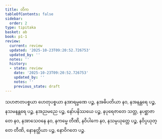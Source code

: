 ```yaml
---
title: တိက
tableOfContents: false
sidebar:
  order: 2
type: tipitaka
basket: ab
book: p1-1
review:
  current: review
  updated: '2025-10-23T09:20:52.726753'
  updated_by: ''
  notes: ''
  history:
  - state: review
    date: '2025-10-23T09:20:52.726753'
    updated_by: ''
    notes: ''
    previous_state: draft
---
```



<ReviewStatus review={frontmatter.review} showDetails={true} />

<HypothesisAnnotation frontmatter={frontmatter} />

<DynamicBreadcrumb />

<Paragraph number="294" book="p1-1">
သဟဇာတပစ္စယာ ဟေတုပစ္စယာ နအာရမ္မဏေ ပဉ္စ, နအဓိပတိယာ နဝ, နအနန္တရေ ပဉ္စ, နသမနန္တရေ ပဉ္စ, နအညမညေ ပဉ္စ, နော်ပနိဿယေ ပဉ္စ, နပုရေဇာတေ သတ္တ, နပစ္ဆာဇာတေ နဝ, နအာသေဝနေ နဝ, နကမ္မေ တီဏိ, နဝိပါကေ နဝ, နသမ္ပယုတ္တေ ပဉ္စ, နဝိပ္ပယုတ္တေ တီဏိ, နောနတ္ထိယာ ပဉ္စ, နောဝိဂတေ ပဉ္စ.
</Paragraph>